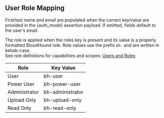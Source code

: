 ## User Role Mapping
First/last name and email are populated when the correct key/value are provided in the {auth_mode} assertion payload. If omitted, fields default to the user's email.

The role is applied when the roles key is present and its value is a properly formatted BloodHound role.
Role values use the prefix `bh-` and are written in kebab-case.  
See role definitions for capabilities and scopes: [Users and Roles](/manage-bloodhound/auth/users-and-roles) 

| **Role** | **Key Value** |
| --- | --- |
|User|bh-user| 
|Power User|bh-power-user|
|Administrator|bh-administrator|
|Upload Only|bh-upload-only|
|Read Only |bh-read-only|
